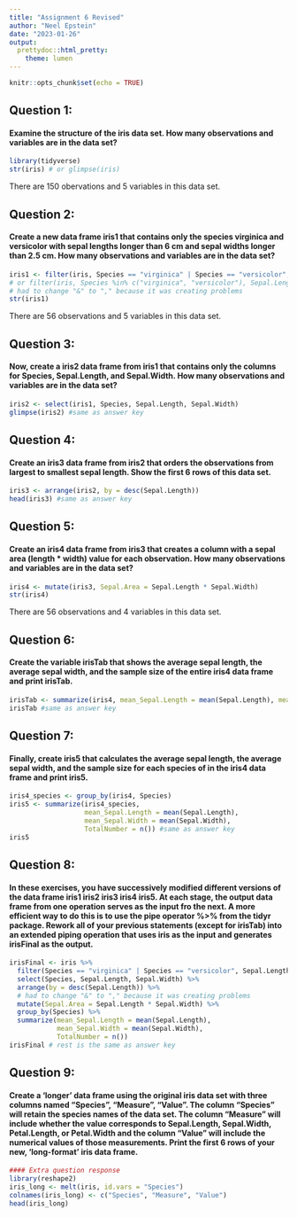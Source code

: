 ```yaml
---
title: "Assignment 6 Revised"
author: "Neel Epstein"
date: "2023-01-26"
output:
  prettydoc::html_pretty:
    theme: lumen
---
```


```r
knitr::opts_chunk$set(echo = TRUE)
```

## Question 1:
#### Examine the structure of the iris data set. How many observations and variables are in the data set?
```r
library(tidyverse)
str(iris) # or glimpse(iris)
```
There are 150 obervations and 5 variables in this data set.

## Question 2:
#### Create a new data frame iris1 that contains only the species virginica and versicolor with sepal lengths longer than 6 cm and sepal widths longer than 2.5 cm. How many observations and variables are in the data set?
```r
iris1 <- filter(iris, Species == "virginica" | Species == "versicolor", Sepal.Length > 6, Sepal.Width > 2.5) 
# or filter(iris, Species %in% c("virginica", "versicolor"), Sepal.Length > 6, Sepal.Width > 2.5)
# had to change "&" to "," because it was creating problems
str(iris1)
```
There are 56 observations and 5 variables in this data set.

## Question 3:
#### Now, create a iris2 data frame from iris1 that contains only the columns for Species, Sepal.Length, and Sepal.Width. How many observations and variables are in the data set?

```r
iris2 <- select(iris1, Species, Sepal.Length, Sepal.Width)
glimpse(iris2) #same as answer key
```

## Question 4:
#### Create an iris3 data frame from iris2 that orders the observations from largest to smallest sepal length. Show the first 6 rows of this data set.

```r
iris3 <- arrange(iris2, by = desc(Sepal.Length))
head(iris3) #same as answer key
```

## Question 5:
#### Create an iris4 data frame from iris3 that creates a column with a sepal area (length * width) value for each observation. How many observations and variables are in the data set?
```r
iris4 <- mutate(iris3, Sepal.Area = Sepal.Length * Sepal.Width)
str(iris4)
```
There are 56 observations and 4 variables in this data set.

## Question 6:
#### Create the variable irisTab that shows the average sepal length, the average sepal width, and the sample size of the entire iris4 data frame and print irisTab.

```r
irisTab <- summarize(iris4, mean_Sepal.Length = mean(Sepal.Length), mean_Sepal.Width = mean(Sepal.Width), TotalNumber = n())
irisTab #same as answer key
```

## Question 7:
#### Finally, create iris5 that calculates the average sepal length, the average sepal width, and the sample size for each species of in the iris4 data frame and print iris5.
```r
iris4_species <- group_by(iris4, Species)
iris5 <- summarize(iris4_species,
                   mean_Sepal.Length = mean(Sepal.Length),
                   mean_Sepal.Width = mean(Sepal.Width),
                   TotalNumber = n()) #same as answer key
iris5
```

## Question 8:
#### In these exercises, you have successively modified different versions of the data frame iris1 iris2 iris3 iris4 iris5. At each stage, the output data frame from one operation serves as the input fro the next. A more efficient way to do this is to use the pipe operator %>% from the tidyr package. Rework all of your previous statements (except for irisTab) into an extended piping operation that uses iris as the input and generates irisFinal as the output.
```r
irisFinal <- iris %>%
  filter(Species == "virginica" | Species == "versicolor", Sepal.Length > 6, Sepal.Width > 2.5) %>%
  select(Species, Sepal.Length, Sepal.Width) %>%
  arrange(by = desc(Sepal.Length)) %>%
  # had to change "&" to "," because it was creating problems
  mutate(Sepal.Area = Sepal.Length * Sepal.Width) %>%
  group_by(Species) %>%
  summarize(mean_Sepal.Length = mean(Sepal.Length),
            mean_Sepal.Width = mean(Sepal.Width),
            TotalNumber = n())
irisFinal # rest is the same as answer key
```


## Question 9:
#### Create a ‘longer’ data frame using the original iris data set with three columns named “Species”, “Measure”, “Value”. The column “Species” will retain the species names of the data set. The column “Measure” will include whether the value corresponds to Sepal.Length, Sepal.Width, Petal.Length, or Petal.Width and the column “Value” will include the numerical values of those measurements. Print the first 6 rows of your new, ‘long-format’ iris data frame.
```r
#### Extra question response
library(reshape2)
iris_long <- melt(iris, id.vars = "Species")
colnames(iris_long) <- c("Species", "Measure", "Value")
head(iris_long)
```

